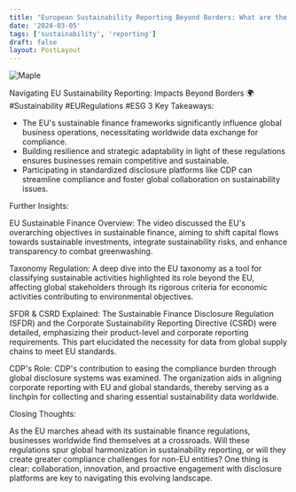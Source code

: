 ```yaml
---
title: "European Sustainability Reporting Beyond Borders: What are the impacts for North American companies?"
date: '2024-03-05'
tags: ['sustainability', 'reporting']
draft: false
layout: PostLayout
---
```


<div className="flex justify-center">
  <div className="my-1 w-full px-2 xl:my-1 xl:w-1/2 xl:px-2">
    <img src="https://img.youtube.com/vi/Ao1P0i552PQ/0.jpg" alt="Maple" className="mx-auto h-58 w-auto" />
  </div>
</div>

Navigating EU Sustainability Reporting: Impacts Beyond Borders 🌍 #Sustainability #EURegulations #ESG
3 Key Takeaways:

- The EU's sustainable finance frameworks significantly influence global business operations, necessitating worldwide data exchange for compliance.
- Building resilience and strategic adaptability in light of these regulations ensures businesses remain competitive and sustainable.
- Participating in standardized disclosure platforms like CDP can streamline compliance and foster global collaboration on sustainability issues.

Further Insights:

EU Sustainable Finance Overview:
The video discussed the EU's overarching objectives in sustainable finance, aiming to shift capital flows towards sustainable investments, integrate sustainability risks, and enhance transparency to combat greenwashing.

Taxonomy Regulation:
A deep dive into the EU taxonomy as a tool for classifying sustainable activities highlighted its role beyond the EU, affecting global stakeholders through its rigorous criteria for economic activities contributing to environmental objectives.

SFDR & CSRD Explained:
The Sustainable Finance Disclosure Regulation (SFDR) and the Corporate Sustainability Reporting Directive (CSRD) were detailed, emphasizing their product-level and corporate reporting requirements. This part elucidated the necessity for data from global supply chains to meet EU standards.

CDP's Role:
CDP's contribution to easing the compliance burden through global disclosure systems was examined. The organization aids in aligning corporate reporting with EU and global standards, thereby serving as a linchpin for collecting and sharing essential sustainability data worldwide.

Closing Thoughts:

As the EU marches ahead with its sustainable finance regulations, businesses worldwide find themselves at a crossroads. Will these regulations spur global harmonization in sustainability reporting, or will they create greater compliance challenges for non-EU entities? One thing is clear: collaboration, innovation, and proactive engagement with disclosure platforms are key to navigating this evolving landscape.
